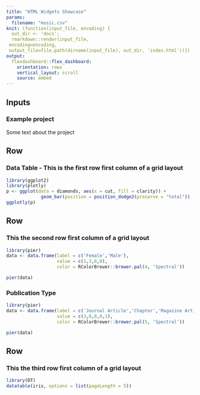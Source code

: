 ```yaml
---
title: "HTML Widgets Showcase"
params: 
  filename: "music.csv"
knit: (function(input_file, encoding) {
  out_dir <- 'docs';
  rmarkdown::render(input_file,
 encoding=encoding,
 output_file=file.path(dirname(input_file), out_dir, 'index.html'))})
output: 
  flexdashboard::flex_dashboard:
    orientation: rows
    vertical_layout: scroll
    source: embed
---
```


Inputs {.sidebar}
-------------------------------------

### Example project

Some text about the project

Row
-------------------------------------
### Data Table - This is the first row first column of a grid layout
```r
library(ggplot2)
library(plotly)
p <- ggplot(data = diamonds, aes(x = cut, fill = clarity)) +
             geom_bar(position = position_dodge2(preserve = "total"))
ggplotly(p)
```

Row 
-------------------------------------
### This the second row first column of a grid layout
```r
library(pier)
data <- data.frame(label = c('Female','Male'),
                   value = c(1,3,0,0),
                   color = RColorBrewer::brewer.pal(4, 'Spectral'))

pier(data)
```

### Publication Type

```r
library(pier)
data <- data.frame(label = c('Journal Article','Chapter','Magazine Article', 'Dissertation/Thesis', 'Others'),
                   value = c(3,0,0,0,1),
                   color = RColorBrewer::brewer.pal(5, 'Spectral'))

pier(data)
```

Row
-------------------------------------
### This the third row first column of a grid layout
```r
library(DT)
datatable(iris, options = list(pageLength = 5))
```
